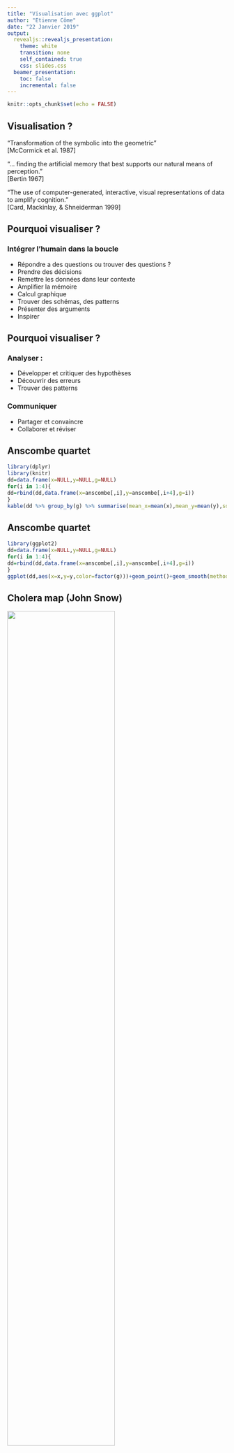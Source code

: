 ```yaml
---
title: "Visualisation avec ggplot"
author: "Etienne Côme"
date: "22 Janvier 2019"
output:
  revealjs::revealjs_presentation:
    theme: white
    transition: none
    self_contained: true
    css: slides.css
  beamer_presentation:
    toc: false
    incremental: false
---
```


```r
knitr::opts_chunk$set(echo = FALSE)
```



## Visualisation ?
<link href="https://fonts.googleapis.com/css?family=Armata&display=swap" rel="stylesheet">
“Transformation of the symbolic into the geometric”</br>
[McCormick et al. 1987]

“... finding the artificial memory that best supports our
natural means of perception.” </br>
[Bertin 1967]

“The use of computer-generated, interactive, visual
representations of data to amplify cognition.”</br>
[Card, Mackinlay, & Shneiderman 1999]


## Pourquoi visualiser ?
### Intégrer l'humain dans la boucle
<ul>
<li> Répondre a des questions ou trouver des questions ? 
<li> Prendre des décisions
<li> Remettre les données dans leur contexte
<li> Amplifier la mémoire
<li> Calcul graphique
<li> Trouver des schémas, des patterns
<li> Présenter des arguments
<li> Inspirer
</ul>

## Pourquoi visualiser ?

### Analyser :
<ul>
<li> Développer et critiquer des hypothèses
<li> Découvrir des erreurs
<li> Trouver des patterns
</ul>

### Communiquer
<ul>
<li> Partager et convaincre
<li> Collaborer et réviser
</ul>

## <span class="red">Anscombe quartet</span>
```r
library(dplyr)
library(knitr)
dd=data.frame(x=NULL,y=NULL,g=NULL)
for(i in 1:4){
dd=rbind(dd,data.frame(x=anscombe[,i],y=anscombe[,i+4],g=i))
}
kable(dd %>% group_by(g) %>% summarise(mean_x=mean(x),mean_y=mean(y),sd_x=sd(x),sd_y=sd(y)))
```


## <span class="red">Anscombe quartet</span> {data-background=#ffffff}
```r
library(ggplot2)
dd=data.frame(x=NULL,y=NULL,g=NULL)
for(i in 1:4){
dd=rbind(dd,data.frame(x=anscombe[,i],y=anscombe[,i+4],g=i))
}
ggplot(dd,aes(x=x,y=y,color=factor(g)))+geom_point()+geom_smooth(method='lm',se=FALSE,fullrange=TRUE,size=0.7,alpha=0.7)+facet_wrap(~g)
```



## Cholera map (John Snow)
<img src="./images/cholera.jpg" height="70%"></img>



## 
<h1 ><span class="green"> Visualiser </span><h1><h1>=</h1><h1>encoder dans des </h1><h1> <span class="red"> variables graphiques</span></h1><h1> les données</h1>



## <span class="red">Variables graphiques</span> {data-background=#ffffff}
<img src="./images/bertin1.png" height="700px"/>
<h4 class="orange" style="text-align:center"> Bertin Jacques, Sémiologie graphique, Paris, Mouton/Gauthier-Villars, 1967.</h4>



## <span class="red">Variables graphiques</span> {data-background=#ffffff}
<img src="./images/bertin2.png" height="65%"/>
<h4 class="orange" style="text-align:center"> Bertin Jacques, Sémiologie graphique, Paris, Mouton/Gauthier-Villars, 1967.</h4>

## Marques // variables graphiques

### Marques :
Eléments de base du graphiques
<img height="25%" src="images/channels.png"></img>

### Variables graphique (chanels) :
Ce qui va varier en fonctions des données

## <span class="red">Variables graphiques, marques </span> {data-background=#ffffff}
<img src="./images/marks_chanels.png" height="95%"/>


## <span class="red">Variables graphiques, marques </span> {data-background=#ffffff}
<img src="./images/marks_chanels3.png" height="95%"/>
Toutes les variables graphiques ne se valent pas.

## <span class="red">Variables graphiques, marques </span> {data-background=#ffffff}
<h4><span class="red">Choisir une variable graphique adapté aux type de la variable représenté</span></h4>
<img src="./images/marks_chanels2.png" height="95%"/>

## <span class="red">Variables graphiques, marques </span> {data-background=#ffffff}
<img src="./images/marks_chanels4.png" height="95%"/>
<p style="color:black">Ce qui est intéressant n'est pas toujours ce que l'on a au départ.</p>

## pré-attentive processing
### Combien de 3 ?
1281768756138976546984506985604982826762
9809858458224509856458945098450980943585
9091030209905959595772564675050678904567
8845789809821677654876364908560912949686


## pré-attentive processing
### Combien de 3 ?
12817687561<span style="color:#ff0000">3</span>8976546984506985604982826762
980985845822450985645894509845098094<span style="color:#ff0000">3</span>585
90910<span style="color:#ff0000">3</span>0209905959595772564675050678904567
8845789809821677654876<span style="color:#ff0000">3</span>64908560912949686


## <span class="red">pré-attentive processing</span> {data-background=#ffffff}
<img height="500px" src="./images/colour_P.gif"></img>

## <span class="red">pré-attentive processing</span> {data-background=#ffffff}
<img height="500px" src="./images/shape_P.gif"></img>


## <span class="red">pré-attentive processing</span> {data-background=#ffffff}
<img height="500px" src="./images/conjoin_P.gif"></img>


## {data-background=#ffffff}
<img src="./images/gggram1.png" height="95%"/> 



## {data-background=#ffffff}
<img src="./images/gggram2.png" height="95%"/>



## {data-background=#ffffff}
<img src="./images/gggram3.png" height="95%"/>




## 
```r
library(ggplot2)
ggplot(mpg)+geom_point(aes(x=cty,y=hwy,color=class))
```

##
<h1> Questions ? type des variables ?</h1><h1> <span class="blue">continues ?</span> <span class="green">discrètes ?</span> <span class="red">ordonnées ?</span> <span class="purple">temporelles ?</span> <span class="orange">spatiales ?</span></h1><h1></h1>



##
<h1> <span class="green">Des catégories</span> <h1><h1>et</h1><h1> <span class="red"> une quantité pour chaque catégorie</span> </h1>


##
<h1 class="green"> le bar chart</h1>





## <span class="green"> le bar chart</span>
```r
library(rjson)
library(dplyr)
?mpg
```


<h4> dataset mpg </h4>
<ul>

<li>manufacturer.

<li>model.

<li>displ. engine displacement, in litres

<li>...
</ul>

## <span class="green"> le bar chart</span>
```r
m_cty = mpg %>% group_by(manufacturer) %>% summarize(mcty=mean(cty))
ggplot(data=m_cty)+
  geom_bar(aes(x=manufacturer,y=mcty),stat = 'identity')+
  scale_x_discrete("Manufacturer")+
  scale_y_continuous("Miles / Gallon (City conditions)")
```


## <span class="green"> Ordre ?</span>
```r
m_cty_ordered = m_cty %>% arrange(desc(mcty)) %>% 
  mutate(manufacturer=factor(manufacturer,levels=manufacturer))
ggplot(data=m_cty_ordered)+
  geom_bar(aes(x=manufacturer,y=mcty),stat = 'identity')+
  scale_x_discrete("Manufacturer")+
  scale_y_continuous("Miles / Gallon (City conditions)")
```

## <span class="green"> Horizontal ?</span>
```r
ggplot(data=m_cty_ordered)+
  geom_bar(aes(x=manufacturer,y=mcty),stat = 'identity')+
  scale_x_discrete("Manufacturer")+
  scale_y_continuous("Miles / Gallon (City conditions)")+
  coord_flip()
```

##
<h1> La ligne : </h1>
<h1> <span class="green"> 1 variable numérique</span></h1> <h1>en fonction du</h1><h1> <span class="purple"> temps</span></h1>

##
<h1>Données Vélib' aggrégées :</h1>
```r
url="http://vlsstats.ifsttar.fr/data/temporalstats_Velib2018.json"
# lecture des données
data=fromJSON(file=url)
# construction d'une liste de data.frame homogènes
tempstats.list=lapply(data,function(x){
  data.frame(time=x$'_id',nbbikes=x$value$total_available_bikes)})
# concatenations des data.frame ?do.call
tempstats.df=do.call(rbind,tempstats.list)
```

## Ordre naturel imposé par le temps
```r
ggplot(data=tempstats.df,aes(x=time,y=nbbikes))+geom_point()
```

## Ordre naturel imposé par le temps
```r
ggplot(data=tempstats.df,aes(x=time,y=nbbikes))+geom_line()
```

## Aspect ratio
```r
ggplot(data=tempstats.df,aes(x=time,y=nbbikes))+geom_line()
```

## Aspect ratio
```r
ggplot(data=tempstats.df,aes(x=time,y=nbbikes))+geom_line()
```

## Aspect ratio
```r
ggplot(data=tempstats.df,aes(x=time,y=nbbikes))+geom_line()
```

## Aspect ratio, 45°
Heuristic: use the aspect ratio that results in an average line slope of 45°.
<img src="images/aspectratio.png" height="55%">
<h4 class="orange" style="text-align:center">Cleveland, William S., Marylyn E. McGill, and Robert McGill. "The shape parameter of a two-variable graph." Journal of the American Statistical Association 83.402 (1988): 289-300.</h4>

## Aire + Echelle
```r
ggplot(data=tempstats.df,aes(x=time,y=nbbikes))+geom_area()
```

## Changement de point de vue
```r
ggplot(data=tempstats.df,aes(x=time,y=max(nbbikes)-nbbikes))+
  geom_area()
```

##
<h1> <span class="green"> 1 variable numérique</span></h1> <h1>en fonction du</h1><h1 ><span class="purple"> temps</span></h1><h1> <span class="purple"> + catégories</span></h1>

## Données Vélib par stations
```r
# téléchargement et remise en forme des données
url = "./data/sp_Lyon.json"
data=fromJSON(file=url)
extract = function(x){
  data.frame(id=x$'_id',
             time= x$download_date,
             nbbikes = x$available_bikes )
  }
st_tempstats.df=do.call(rbind,lapply(data,extract))
sel = st_tempstats.df %>% select(id) %>% unique() %>% sample_n(8) %>% pull()
# selection de quelques stations
st_tempstats_sub.df = st_tempstats.df %>% 
  filter(id %in% sel)
```

## Line charts superposés
```r
ggplot(data=st_tempstats_sub.df)+
  geom_line(aes(x=time,y=nbbikes,group=id,color=factor(id)),size=2)
```

## Small multiples
```r
ggplot(data=st_tempstats_sub.df)+
  geom_line(aes(x=time,y=nbbikes,group=id,color=factor(id)),size=2)+
  facet_grid(id ~ .)
```


##
<h1> <span class="red"> 2 variables numériques</span></h1><h1 ><span class="green"> + catégories</span> </h1>

## Scatter plot + colors
```r
mpg_su = mpg %>% 
  filter(class %in% c('compact','suv','pickup','minivan')) 
ggplot(mpg_su)+geom_point(aes(x=cty,y=hwy,color=class))
```

## Scatter plot + symbols
```r
mpg_su = mpg %>% 
  filter(class %in% c('compact','suv','pickup','minivan')) 
ggplot(mpg_su)+geom_point(aes(x=cty,y=hwy,shape=class))
```

##
<h1> <span class="red"> 3 variables numériques (dont une >0)</span></h1><h1 ><span class="green"> + catégories</span> </h1>



## Scatter plot + couleur + taille
```r
ggplot(mpg_su)+geom_point(aes(x=cty,y=hwy,color=class,size=displ))
```

## Scatter plot + couleur + taille ! echelles
```r
ggplot(mpg_su)+geom_point(aes(x=cty,y=hwy,color=class,size=displ))
```

##
<h1> Taille des cercles : échelle aire ou rayon ?</h1>
<script src="./libs/d3.v3.min.js"></script>

<h4> Rayon </h4>
<svg id="g1" width="500px" height="150px">
</svg>
<script>
var svg = d3.select("#g1")
svg.selectAll("circle").data([5, 25, 50]).enter().append("circle").attr("cx",function(d,i){return 20+i*100}).attr("cy",52).attr("r",function(d){return d}).style("fill","#2ca02c").style("stroke","#165016").style("stroke-width","2px")
svg.selectAll("text").data([5, 25, 50]).enter().append("text").attr("x",function(d,i){return 20+i*100}).attr("y",125).text(function(d){return d}).attr("fill","#fff")
</script>
<h4> Aire </h4>

<svg id="g2" width="500px" height="150px">
</svg>
<script>
var svg = d3.select("#g2")
svg.selectAll("circle").data([5, 25, 50]).enter().append("circle").attr("cx",function(d,i){return 20+i*100}).attr("cy",52).attr("r",function(d){return Math.sqrt(d)*3}).style("fill","#2ca02c").style("stroke","#165016").style("stroke-width","2px")
svg.selectAll("text").data([5, 25, 50]).enter().append("text").attr("x",function(d,i){return 20+i*100}).attr("y",125).text(function(d){return d}).attr("fill","#fff")
</script>


## {data-background=#ffffff}
<img src="./images/choisir-un-graphique.png" height=600>

##
<h1>Principes :</h1>
<h1 class="red">Eviter de mentir,<br> Lie Factor</h1>

$$\textrm{Lie factor} = \frac{\textrm{visual effect size}}{\textrm{data effect size}}$$




##
<h1 class="red">Lie factor :</h1>
$$\textrm{data effect size} = \frac{27.5 - 18}{18} \times 100 = 53 \%$$
<img src="./images/tuft2n.png" height="400px"/>
<h4 class="orange" style="text-align:center">Edward Tufte, The Visual Display of Quantitative Information, Cheshire, CT, Graphics Press, 2001, 2e éd. (1re éd. 1983)</h4>



##
<h1 class="red">Lie factor :</h1>
$$\textrm{visual effect size} = \frac{5.3 -0.6}{0.6} \times 100 = 783 \%$$
<img src="./images/tuft2n.png" height="400px"/>
<h4 class="orange" style="text-align:center">Edward Tufte, The Visual Display of Quantitative Information, Cheshire, CT, Graphics Press, 2001, 2e éd. (1re éd. 1983)</h4>


##
<h1 class="red">Lie factor :</h1>
$$\textrm{Lie factor} = \frac{783}{53} = 14.8$$
<img src="./images/tuft2n.png" height="400px"/>
<h4 class="orange" style="text-align:center">Edward Tufte, The Visual Display of Quantitative Information, Cheshire, CT, Graphics Press, 2001, 2e éd. (1re éd. 1983)</h4>



##
<h1 class="red">Lie factor : 9.4</h1>
<img src="./images/tuft1.gif" height="400px"/>
<h4 class="orange" style="text-align:center">Edward Tufte, The Visual Display of Quantitative Information, Cheshire, CT, Graphics Press, 2001, 2e éd. (1re éd. 1983)</h4>

##
<img src="./images/lying.jpg" height="400"/>
<p>Sachant que l’aire de la tranche "apple"" (en vert) est proportionelle à $2.22\,cm^2$ et celle correspondant à rim (en bleue) est proportionelle à
$2.96\,cm^2$ calculer le lying factor ?</p>


## Perception
<img src="./images/stevenlaw.png" height="400"></img>
$$S = I^p$$


##
<h1>Principes :</h1>
<h1 class="green">Augmenter la densité de données</h1>
$$\textrm{graph data density} = $$
$$\frac{\textrm{number of entries in data matrix}}{\textrm{area of data display}}$$
</section>

##
<h1 class="red">Data density :</h1>
<h4>Eviter les graphique à faible densité</h4>
<img src="./images/tuft3n.png" height="600px"/>
<h4 class="orange" style="text-align:center">Edward Tufte, The Visual Display of Quantitative Information, Cheshire, CT, Graphics Press, 2001, 2e éd. (1re éd. 1983)</h4>


##
<h1 class="red">Data density :</h1>
<h4>Meilleure densité de donnée</h4>
<img src="./images/tuft4.png" height="600px"/>
<h4 class="orange" style="text-align:center">Edward Tufte, The Visual Display of Quantitative Information, Cheshire, CT, Graphics Press, 2001, 2e éd. (1re éd. 1983)</h4>



##<span class="red">Bonnes pratiques :</span>
<ul>
<li> éviter de mentir !
<li> faire des graphiques riches
<li> avec des encodages adaptés
<li> de bonnes échelles, (!couleurs, !aires) 
<li> des axes labelisés
<li> ordre des facteurs
<li> aspect ratio
<li> format d'enregistrements pdf, svg // png,jpg
</ul>



## <span class="green">ggplot</span>
<h1> gg = <span class="red"> grammar of graphics </span></h1> 
<ul>
<li> "The Grammar of Graphics" (Wilkinson, Annand and Grossman, 2005)
<li> grammaire &#8594; même type de description pour des graphique différents 
</ul>


## ggplot


<h4>Composants de la grammaires :</h4>
</ul>
<li> <span class="red">data and aesthetic mappings</span>,<br>
ex : f(data) &#8594; x position, y position, size, shape, color 
<li> <span class="red">geometric objects</span>,<br>
ex : points, lines, bars, texts 
<li> <span class="red">scales</span>,<br>
ex : f([0, 100]) &#8594; [0, 5] px
<li> <span class="red">facet specification</span>,<br>
ex : segmentation des données suivant un ou plusieurs facteurs
<li> <span class="red">statistical transformations</span>,<br> 
ex : moyenne, comptage, régression
<li> <span class="red">the coordinate system</span>.
</ul>
</section>


## ggplot
<h4>Création d'un graphique :</h4>
</ul>
<li> ajout successif de layers (calques) 
<li> définissant un mapping des données vers leurs représentation
<li> (+ optionel) définition de transformations statistique 
<li> (+ optionel) définition des échelles
<li> (+ optionel) gestion du thème des titre ...
</ul>
<br><br>
<h4 class="red">! Données toujours sous forme de data.frame bien formatées</h4>



## <span class="green">ggplot, géométries</span>
<h4>Création d'un graphique :</h4>
</ul>
<li> ajout successif de layers (calques)<br>
<pre><code class="r">+geom_line()</pre></code>
<li> définissant un mapping des données vers leurs représentation
<pre><code class="r">aes(x=a,y=b,...)</pre></code>
</ul>
<h4>Exemple</h4>
<pre><code class="r">
ggplot(mpg)+
  geom_point(aes(x=cty,y=hwy,color=manufacturer,shape=factor(cyl)))
ggplot(mpg,aes(x=cty,y=hwy,color=manufacturer,shape=factor(cyl)))+
  geom_jitter()
</pre></code>



## ggplot
```r
ggplot(mpg,aes(x=cty,y=hwy,color=manufacturer))+geom_point()
```

## ggplot
```r
ggplot(mpg,aes(x=cty,y=hwy,color=manufacturer))+geom_jitter()
```


## ggplot
```r
ggplot(mpg,aes(x=cty,fill=manufacturer))+geom_histogram(binwidth=2)
```

## ggplot
```r
ggplot(mpg,aes(y=cty,x=manufacturer))+geom_violin()
```

##<span class="green">ggplot, échelles</span>
<h4>Création d'un graphique :</h4>
</ul>
<li> ajout successif de layers (calques)<br>
<pre><code class="r">+geom_line()</pre></code>
<li> définissant un mapping des données vers leurs représentation
<pre><code class="r">aes(x=a,y=b,...)</pre></code>
<li> en fixant les échelles
<pre><code class="r">scale_fill_brewer(palette=3,type="qual")
scale_x_continuous(limits=c(0,45),breaks=seq(0,45,2))</pre></code>
</ul>

## <span class="green">ggplot, échelles</span>
```r
ggplot(mpg,aes(x=cty,y=hwy,color=manufacturer,shape=factor(cyl)))+
  geom_jitter()+
  scale_x_continuous(limits=c(0,45),breaks=seq(0,45,2))
```


##
<h1><span class="green">Echelles</span> <br><span class="orange">de</span><br> <span class="purple">couleurs</span></h1>


## Echelle de couleurs
<a href="http://colorbrewer2.org/"><h1>http://colorbrewer2.org/</h1></a>




## <span class="green">ggplot, facettes</span>
<h4>Création d'un graphique :</h4>
</ul>
<li> ajout successif de layers (calques)<br>
<pre><code class="r">+geom_line()</pre></code>
<li> définissant un mapping des données vers leurs représentation
<pre><code class="r">aes(x=a,y=b,...)</pre></code>
<li> en fixant les échelles
<pre><code class="r">scale_fill_brewer(palette=3,type="qual")
scale_x_continuous(limits=c(0,45),breaks=seq(0,45,2))</pre></code>
<li> en créant des facettes
<pre><code class="r">facet_grid(. ~ cyl)</pre></code>
</ul>

## <span class="green">ggplot, facettes</span>
```r
ggplot(data=mpg,aes(x=hwy,y=cty,color=class))+
  geom_point()+
  facet_wrap(~year)
```

## <span class="green">ggplot, stats</span>
<h4>Création d'un graphique :</h4>
</ul>
<li> ajout successif de layers (calques)<br>
<pre><code class="r">+geom_line()</pre></code>
<li> définissant un mapping des données vers leurs représentation
<pre><code class="r">aes(x=a,y=b,...)</pre></code>
<li> en fixant les échelles
<pre><code class="r">scale_fill_brewer(palette=3,type="qual")
scale_x_continuous(limits=c(0,45),breaks=seq(0,45,2))</pre></code>
<li> en ajoutant des stats
<pre><code class="r">stat_density2d()</pre></code>
</ul>


## ggplot
```r
ggplot(mpg,aes(y=cty,x=hwy))+
  geom_point(color="blue")+stat_density2d()
```

## ggplot
```r
ggplot(mpg,aes(y=cty,x=hwy))+
  geom_point(color="blue")+stat_smooth()
```

## ggplot
```r
library(hexbin)
ggplot(mpg,aes(y=cty,x=hwy))+
  stat_binhex()
```


## Exercices
Reprendre les échelles, légendes de cette figures
```r
# téléchargement et remise en forme des données
url = "./data/sp_Lyon.json"
data=fromJSON(file=url)
extract = function(x){
  data.frame(id=x$'_id',
             time= x$download_date,
             nbbikes = x$available_bikes )
  }
st_tempstats.df=do.call(rbind,lapply(data,extract))
# selection de 3 stations
st_tempstats_sub.df = st_tempstats.df %>% 
  filter(id %in% sel)
ggplot(data=st_tempstats_sub.df)+
  geom_line(aes(x=time,y=nbbikes,group=id,color=factor(id)),size=2)+
  facet_grid(id ~ .)
```

## Exercices
Reprendre les échelles, légendes de cette figures
```r
ggplot(data=st_tempstats_sub.df)+
  geom_line(aes(x=time,y=nbbikes,group=id,color=factor(id)),size=2)+
  facet_grid(id ~ .)
```


## Exercices
Reproduire ce graphique (Les données Iris sont déjà chargées)
```r
ggplot(data=iris,aes(x=Petal.Length,y=Petal.Width,color=Species,shape=Species))+geom_point()+geom_density2d()
```

## Exercices
Reproduire ce graphique (Les données mtcars sont déjà chargées)
! modifier le theme du graphique ?theme
```r
mto = mtcars %>% mutate(label = rownames(mtcars)) %>% arrange(mpg)  %>% mutate(label=factor(label,levels=label))
ggplot(data=mto,aes(y=label,x=mpg))+geom_point()+geom_text(aes(y=label,x=mpg+1,label=label),hjust= "left")+theme_bw()+scale_x_continuous(limits=c(10,50),"Miles / Gallon")+scale_y_discrete("")+theme(axis.title.y = element_blank(), axis.text.y = element_blank(),line = element_blank(),rect=element_blank(),axis.line.x = element_line(),axis.ticks.x.bottom = element_line())
```

## Exercices
Reproduire ce graphique
```r
library(tidyr)
# téléchargement et remise en forme des données
url = "./data/sp_Lyon.json"
data=fromJSON(file=url)
extract = function(x){
  data.frame(id=x$'_id',
             time= x$download_date,
             nbbikes = x$available_bikes )
  }
st_tempstats.df=do.call(rbind,lapply(data,extract))
# taille des stations
st_size.df = st_tempstats.df %>% group_by(id) %>% summarise(size=max(nbbikes))
# ratio de remplissage
st_fillratio.df = st_tempstats.df %>% left_join(st_size.df) %>% mutate(fillratio = nbbikes/size) %>% select(id,time,fillratio)
# passage en large
X = st_fillratio.df%>% spread(time,fillratio,fill = 0)
# kmeans
Xnum=X[,2:ncol(X)]
K=8
clust= kmeans(Xnum,K)
clust.df  = data.frame(id=X[,1],cluster=factor(clust$cluster,levels=1:K))
res.df = st_fillratio.df %>% left_join(clust.df) %>% mutate(fillratio=ifelse(is.na(fillratio),0,fillratio))
res.mean.df = res.df %>% group_by(time,cluster) %>% summarise(mfillratio=mean(fillratio))
ggplot()+geom_line(data=res.df,aes(x=as.POSIXct(time,origin="1970-01-01"),y=fillratio,color=cluster,group=id),alpha=0.05)+
  geom_line(data=res.mean.df,aes(x=as.POSIXct(time,origin="1970-01-01"),y=mfillratio,color=cluster,group=cluster),size=1.5)+
  facet_grid(cluster~.)+scale_x_datetime("")+scale_y_continuous("Fill / Ratio")
```

## Exercices
Reproduire ce graphique 
Informations supplémentaires :
<ul>
<li> Données Vélib de New York
<li> Calculer le taux de remplissage / max(velos disponnibles)
<li> passer en format large 
<li> k-means en 8 classes Matrixe X (lignes = stations, colonnes = pas de temps)
<li> facet + courbes moyennes + transparence (alpha)
</ul>


## Sources

<ul>
<li> https://www.r-graph-gallery.com/index.html
<li> http://www.cis.umassd.edu/~dkoop/cis467
<li> https://www.namwkim.org/datavis
<li> https://courses.cs.washington.edu/courses/cse512
<li> https://serialmentor.com/dataviz/
<li> http://socviz.co/gettingstarted.html
</ul>
